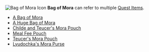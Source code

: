 {{Disambiguation}}
[[File:Item Bag of Mora.png|thumb|right|Bag of Mora Icon]]
'''Bag of Mora''' can refer to multiple [[Quest Items]].
*[[A Bag of Mora]]
*[[A Huge Bag of Mora]]
*[[Childe and Teucer's Mora Pouch]]
*[[Meal Fee Pouch]]
*[[Teucer's Mora Pouch]]
*[[Lyudochka's Mora Purse]]